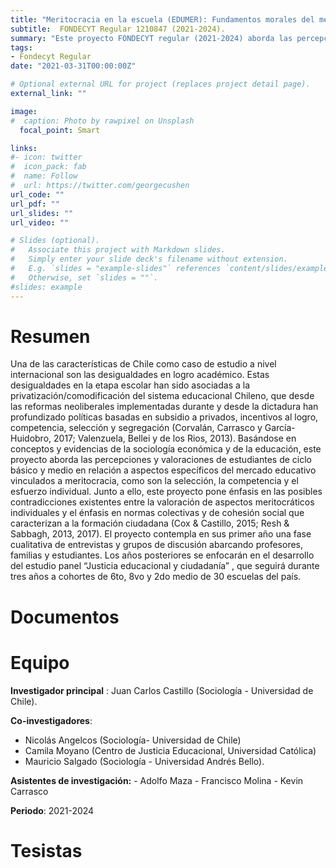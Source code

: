 ```yaml
---
title: "Meritocracia en la escuela (EDUMER): Fundamentos morales del mercado educativo y sus implicancias para la formación ciudadana en Chile"
subtitle:  FONDECYT Regular 1210847 (2021-2024).
summary: "Este proyecto FONDECYT regular (2021-2024) aborda las percepciones y valoraciones de estudiantes de ciclo básico y medio en relación a aspectos específicos del mercado educativo vinculados a meritocracia, como son la selección, la competencia y el esfuerzo individual. Junto a ello, este proyecto pone énfasis en las posibles contradicciones existentes entre la valoración de aspectos meritocráticos individuales y el énfasis en normas colectivas y de cohesión social que caracterizan a la formación ciudadana"
tags:
- Fondecyt Regular
date: "2021-03-31T00:00:00Z"

# Optional external URL for project (replaces project detail page).
external_link: ""

image:
#  caption: Photo by rawpixel on Unsplash
  focal_point: Smart

links:
#- icon: twitter
#  icon_pack: fab
#  name: Follow
#  url: https://twitter.com/georgecushen
url_code: ""
url_pdf: ""
url_slides: ""
url_video: ""

# Slides (optional).
#   Associate this project with Markdown slides.
#   Simply enter your slide deck's filename without extension.
#   E.g. `slides = "example-slides"` references `content/slides/example-slides.md`.
#   Otherwise, set `slides = ""`.
#slides: example
---
```


# Resumen


Una de las características de Chile como caso de estudio a nivel internacional son las desigualdades en logro académico. Estas desigualdades en la etapa escolar han sido asociadas a la privatización/comodificación del sistema educacional Chileno, que desde las reformas neoliberales implementadas durante y desde la dictadura han profundizado políticas basadas en subsidio a privados, incentivos al logro, competencia, selección y segregación (Corvalán, Carrasco y García-Huidobro, 2017; Valenzuela, Bellei y de los Rios, 2013). Basándose en conceptos y evidencias de la sociología económica y de la educación, este proyecto aborda las percepciones y valoraciones de estudiantes de ciclo básico y medio en relación a aspectos específicos del mercado educativo vinculados a meritocracia, como son la selección, la competencia y el esfuerzo individual. Junto a ello, este proyecto pone énfasis en las posibles contradicciones existentes entre la valoración de aspectos meritocráticos individuales y el énfasis en normas colectivas y de cohesión social que caracterizan a la formación ciudadana (Cox & Castillo, 2015; Resh & Sabbagh, 2013, 2017). El proyecto contempla en sus primer año una fase cualitativa de entrevistas y grupos de discusión abarcando profesores, familias y estudiantes. Los años posteriores se enfocarán en el desarrollo del estudio panel ​ “Justicia educacional y ciudadanía”​ , que seguirá durante tres años a cohortes de 6to, 8vo y 2do medio de 30 escuelas del país.

# Documentos



# Equipo

**Investigador principal** : Juan Carlos Castillo (Sociología - Universidad de Chile).

**Co-investigadores**:

- Nicolás Angelcos (Sociología- Universidad de Chile)
- Camila Moyano (Centro de Justicia Educacional, Universidad Católica)
-  Mauricio Salgado (Sociología - Universidad Andrés Bello).

**Asistentes de investigación:**
- Adolfo Maza
- Francisco Molina
- Kevin Carrasco


**Periodo**: 2021-2024

# Tesistas
